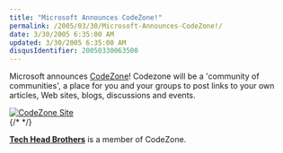 ```yaml
---
title: "Microsoft Announces CodeZone!"
permalink: /2005/03/30/Microsoft-Announces-CodeZone!/
date: 3/30/2005 6:35:00 AM
updated: 3/30/2005 6:35:00 AM
disqusIdentifier: 20050330063500
---
```

Microsoft announces [CodeZone](http://www.codezone.com/)! Codezone will be a 'community of communities', a place for you and your groups to post links to your own articles, Web sites, blogs, discussions and events.

[![CodeZone Site](http://www.ctdotnet.com/Portals/9/codezonelogo.gif)](http://www.codezone.com/)  
{/* <!-- more --> */}

[**Tech Head Brothers**](http://www.techheadbrothers.com) is a member of CodeZone.
